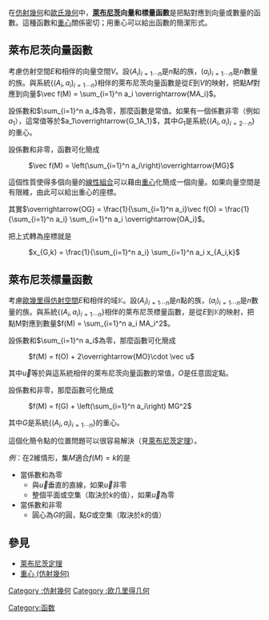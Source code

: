 在[[仿射幾何|仿射幾何]]和[[歐氏幾何|歐氏幾何]]中，'''[[萊布尼茨|萊布尼茨]]向量和標量函數'''是把點對應到向量或數量的函數。這種函數和[[重心_(仿射幾何)|重心]]關係密切；用重心可以給出函數的簡潔形式。

== 萊布尼茨向量函數 ==
考慮仿射空間<math>E</math>和相伴的向量空間<math>V</math>。設<math>(A_i)_{i=1 \cdots n}</math>是<math>n</math>點的族，<math>(a_i)_{i=1 \cdots n}</math>是<math>n</math>數量的族。與系統<math>\left\{\left(A_i,a_i\right)_{i=1 \cdots n}\right \}</math>相伴的萊布尼茨向量函數是從<math>E</math>到<math>V</math>的映射，把點<math>M</math>對應到向量<math>\vec f(M) = \sum_{i=1}^n a_i \overrightarrow{MA_i}</math>。

設係數和<math>\sum_{i=1}^n a_i</math>為零，那麼函數是常值。如果有一個係數非零（例如<math>a_1</math>），這常值等於<math>a_1\overrightarrow{G_1A_1}</math>，其中<math>G_1</math>是系統<math>\left\{\left(A_i,a_i\right)_{i=2 \cdots n}\right \}</math>的重心。

設係數和非零，函數可化簡成
: <math>\vec f(M) = \left(\sum_{i=1}^n a_i\right)\overrightarrow{MG}</math>
這個性質使得多個向量的[[線性組合|線性組合]]可以藉由[[重心_(仿射幾何)|重心]]化簡成一個向量。如果向量空間是有限維，由此可以給出重心的座標。

其實<math>\overrightarrow{OG} = \frac{1}{\sum_{i=1}^n a_i}\vec f(O) = \frac{1}{\sum_{i=1}^n a_i} \sum_{i=1}^n a_i \overrightarrow{OA_i}</math>。 

把上式轉為座標就是
: <math>x_{G,k} = \frac{1}{\sum_{i=1}^n a_i} \sum_{i=1}^n a_i x_{A_i,k}</math>

== 萊布尼茨標量函數 ==
考慮[[歐幾里得空間|歐幾里得仿射空間]]<math>E</math>和相伴的域<math>\mathbb K</math>。設<math>(A_i)_{i=1 \cdots n}</math>是<math>n</math>點的族，<math>(a_i)_{i=1 \cdots n}</math>是<math>n</math>數量的族。與系統<math>\left\{\left(A_i,a_i\right)_{i=1 \cdots n}\right \}</math>相伴的萊布尼茨標量函數，是從<math>E</math>到<math>\mathbb K</math>的映射，把點M對應到數量<math>f(M) = \sum_{i=1}^n a_i MA_i^2</math>。

設係數和<math>\sum_{i=1}^n a_i</math>為零，那麼函數可化簡成
: <math>f(M) = f(O) + 2\overrightarrow{MO}\cdot \vec u</math>
其中<math>\vec u</math>等於與這系統相伴的萊布尼茨向量函數的常值，<math>O</math>是任意固定點。

設係數和非零，那麼函數可化簡成
: <math>f(M) = f(G) +  \left(\sum_{i=1}^n a_i\right) MG^2</math>
其中<math>G</math>是系統<math>\left\{\left(A_i,a_i\right)_{i=1 \cdots n}\right \}</math>的重心。

這個化簡令點的位置問題可以很容易解決（見[[萊布尼茨定理|萊布尼茨定理]]）。

''例''：在2維情形，集<math>M</math>適合<math>f(M) = k</math>的是
* 當係數和為零
** 與<math>\vec u</math>垂直的直線，如果<math>\vec u</math>非零
** 整個平面或空集（取決於<math>k</math>的值），如果<math>\vec u</math>為零
* 當係數和非零
** 圓心為<math>G</math>的圓，點<math>G</math>或空集（取決於<math>k</math>的值）

== 參見 ==
* [[萊布尼茨定理|萊布尼茨定理]]
* [[重心_(仿射幾何)|重心 (仿射幾何)]]
[[Category_:仿射幾何|Category :仿射幾何]]
[[Category_:欧几里得几何|Category :欧几里得几何]]
[[Category:函数|Category:函数]]